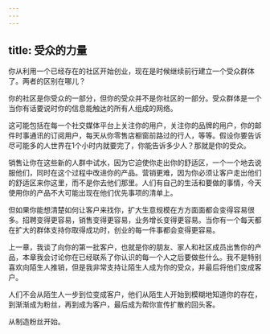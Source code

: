 ```yaml
---
---
---
```

title: 受众的力量
---




你从利用一个已经存在的社区开始创业，现在是时候继续前行建立一个受众群体了。两者的区别在哪儿？

你的社区是你受众的一部分，但你的受众并不是你社区的一部分。受众群体是一个当你有话要说时你的信息能触达的所有人组成的网络。

这可能包括在每一个社交媒体平台上关注你的用户，关注你的品牌的用户，你的邮件时事通讯的订阅用户，每天从你零售店橱窗前路过的行人，等等。假设你要告诉尽可能多的人世界在1个小时内就要完了，你能告诉多少人？那就是你的受众。

销售让你在这些新的人群中试水，因为它迫使你走出你的舒适区，一个一个地去说服他们，同时在这个过程中改进你的产品。营销更难，因为你必须让客户走出他们的舒适区来你这里，而不是你去他们那里。人们有自己的生活和要做的事情，今天使用你的产品不大可能出现在他们优先事项的清单上。

但如果你能想清楚如何让客户来找你，扩大生意规模在方方面面都会变得容易很多。招聘变得更容易，销售变得更容易，业务增长变得更容易。当你有一个每天都在扩大的群体支持你取得成功时，创业的每一件事都会变得更容易。

上一章，我谈了向你的第一批客户，也就是你的朋友、家人和社区成员出售你的产品，本章我会讨论你在已经联系了你认识的每一个人之后要做些什么。我不是特别喜欢向陌生人推销，但是我非常支持让陌生人成为你的受众，并最后将他们变成客户。

人们不会从陌生人一步到位变成客户，他们从陌生人开始到模糊地知道你的存在，到渐渐成为粉丝，再到成为客户，最后成为帮你宣传扩散的回头客。

从制造粉丝开始。